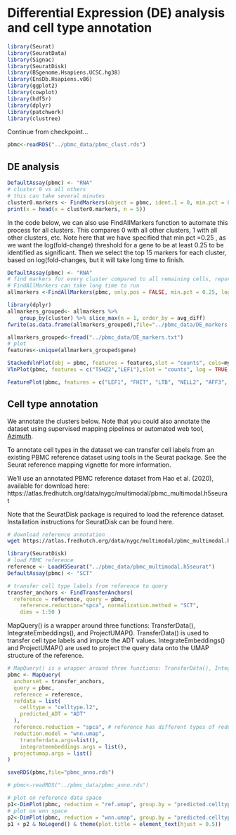 # Differential Expression (DE) analysis and cell type annotation

```r
library(Seurat)
library(SeuratData)
library(Signac)
library(SeuratDisk)
library(BSgenome.Hsapiens.UCSC.hg38) 
library(EnsDb.Hsapiens.v86)
library(ggplot2)
library(cowplot)
library(hdf5r)
library(dplyr)
library(patchwork)
library(clustree)
```

Continue from checkpoint...

```r
pbmc<-readRDS("../pbmc_data/pbmc_clust.rds")
```

## DE analysis

```r
DefaultAssay(pbmc) <- "RNA"
# cluster 0 vs all others
# this can take several minutes
cluster0.markers <- FindMarkers(object = pbmc, ident.1 = 0, min.pct = 0.1)
print(x = head(x = cluster0.markers, n = 5))

```

In the code below, we can also use FindAllMarkers function to automate this process for all clusters. This compares 0 with all other clusters, 1 with all other clusters, etc. Note here that we have specified that min.pct =0.25 , as we want the log(fold-change) threshold for a gene to be at least 0.25 to be identified as significant. Then we select the top 15 markers for each cluster, based on log(fold-changes, but it will take long time to finish.

```r
DefaultAssay(pbmc) <- "RNA"
# find markers for every cluster compared to all remaining cells, report only the positive ones
# FindAllMarkers can take long time to run
allmarkers <-FindAllMarkers(pbmc, only.pos = FALSE, min.pct = 0.25, logfc.threshold = 0.25,assay="RNA",slot="scale.data")

library(dplyr)
allmarkers_grouped<- allmarkers %>%
    group_by(cluster) %>% slice_max(n = 1, order_by = avg_diff)
fwrite(as.data.frame(allmarkers_grouped),file="../pbmc_data/DE_markers.txt",sep="\t",row.names = F,col.names = T)

```

```r
allmarkers_grouped<-fread("../pbmc_data/DE_markers.txt")
# plot
features<-unique(allmarkers_grouped$gene)

StackedVlnPlot(obj = pbmc, features = features,slot = "counts", cols=my_cols)
VlnPlot(pbmc, features = c("TSHZ2","LEF1"),slot = "counts", log = TRUE, pt.size=0)

FeaturePlot(pbmc, features = c("LEF1", "FHIT", "LTB", "NELL2", "AFF3", "BANK1", "VCAN", "FCGR3A", "TCF4"))

```

## Cell type annotation

We annotate the clusters below. Note that you could also annotate the dataset using supervised mapping pipelines or automated web tool, [Azimuth](https://satijalab.org/azimuth/).

To annotate cell types in the dataset we can transfer cell labels from an existing PBMC reference dataset using tools in the Seurat package. See the Seurat reference mapping vignette for more information.

We’ll use an annotated PBMC reference dataset from Hao et al. (2020), available for download here: https://atlas.fredhutch.org/data/nygc/multimodal/pbmc_multimodal.h5seurat

Note that the SeuratDisk package is required to load the reference dataset. Installation instructions for SeuratDisk can be found here.


```bash
# download reference annotation
wget https://atlas.fredhutch.org/data/nygc/multimodal/pbmc_multimodal.h5seurat
```

```r
library(SeuratDisk)
# load PBMC reference
reference <- LoadH5Seurat("../pbmc_data/pbmc_multimodal.h5seurat")
DefaultAssay(pbmc) <- "SCT"

# transfer cell type labels from reference to query
transfer_anchors <- FindTransferAnchors(
  reference = reference, query = pbmc, 
	reference.reduction="spca", normalization.method = "SCT", 
	dims = 1:50 )
```

MapQuery() is a wrapper around three functions: TransferData(), IntegrateEmbeddings(), and ProjectUMAP(). TransferData() is used to transfer cell type labels and impute the ADT values. IntegrateEmbeddings() and ProjectUMAP() are used to project the query data onto the UMAP structure of the reference. 

```r
# MapQuery() is a wrapper around three functions: TransferData(), IntegrateEmbeddings(), and ProjectUMAP()
pbmc <- MapQuery(
  anchorset = transfer_anchors,
  query = pbmc,
  reference = reference,
  refdata = list(
    celltype = "celltype.l2",
    predicted_ADT = "ADT"
  ),
  reference.reduction = "spca", # reference has different types of reduction performed, pca, spca, umap ,etc.
  reduction.model = "wnn.umap",
	transferdata.args=list(),
	integrateembeddings.args = list(),
  projectumap.args = list()
)

```


```r
saveRDS(pbmc,file="pbmc_anno.rds")
```

```r
# pbmc<-readRDS("../pbmc_data/pbmc_anno.rds")
```

```r
# plot on reference data space
p1<-DimPlot(pbmc, reduction = "ref.umap", group.by = "predicted.celltype.l2", label = TRUE, label.size = 3 ,repel = TRUE)
# plot on wnn space
p2<-DimPlot(pbmc, reduction = "wnn.umap", group.by = "predicted.celltype.l2", label = TRUE, label.size = 3 ,repel = TRUE)
p1 + p2 & NoLegend() & theme(plot.title = element_text(hjust = 0.5))
```
